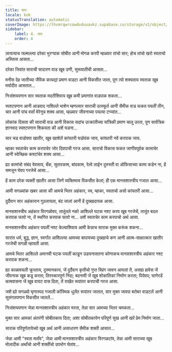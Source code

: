 ```yaml
---
title: सार
locale: kok
statusTranslation: automatic
coverImage: https://lhvmrqwrcowdvduuaukz.supabase.co/storage/v1/object/public/strapi-uploads/small_cover-tratado-de-psicologia-revolucionaria.webp-5e15e1cec4e0ebebcde5d7fc7565d8fd.webp
sidebar:
    label: 4. सार
    order: 4
---
```

ज़ायत्याच जल्मल्ल्या दरेका भुरग्याक सोबीत आनी मोगळ करपी म्हळ्यार तांचो सार; होच तांचो खरो स्वताचो अस्तित्व आसता...

दरेका जिवांत साराची सादारण वाड खूब उणी, सुरूवातीची आसता...

मनीस देह जातीच्या जैविक कायद्यां प्रमाण वाडटा आनी विकसीत जाता, पूण त्यो शक्यताय स्वताक खूब मर्यादीत आसतात...

निःसंशयपणान सार स्वताक मदतीशिवाय खूब कमी प्रमाणांत वाडपाक शकता...

स्पश्टपणान आनी आडवाद नाशिल्ले भाशेन म्हणल्यार साराची उत्स्फूर्त आनी सैमीक वाड फकत पयलीं तीन, चार आनी पांच वर्सां मेरेनूच शक्य आसा, म्हळ्यार जीवनाच्या पयल्या टप्प्यांत...

लोकांक दिसता की साराची वाड आनी विकास सदांच उत्क्रांतीच्या यांत्रिकी प्रमाण चालू उरता, पूण सार्वत्रिक ज्ञानवाद स्पश्टपणान शिकयता की अशें घडना...

सार चड वाडोवपा खातीर, खूब खाशेलें कांयतरी घडोवंक जाय, कांयतरी नवें करपाक जाय.

म्हाका स्वताचेर काम करपाचेर जोर दिवपाची गरज आसा. साराचो विकास फकत जाणीवपूर्वक कामाचेर आनी स्वेच्छिक कश्टांचेर शक्य आसा...

ह्या कामांचो संबंद वेवसाय, बँक, सुतारकाम, बांदकाम, रेल्वे लाईन दुरुस्ती वा ऑफिसाच्या कामा कडेन ना, हें समजून घेवप गरजेचें आसा...

हें काम दरेक व्यक्ती खातीर आसा जिणें व्यक्तिमत्व विकसीत केलां; ही एक मानसशास्त्रीय गजाल आसा...

आमी सगळ्यांक खबर आसा की आमचे भितर अहंकार, स्व, म्हाका, स्वताचो असो कांयतरी आसा...

दुर्दैवान सार अहंकारान गुठलायला, बंद जालां आनी हें दुख्खदायक आसा.

मानसशास्त्रीय अहंकार विरगळोवप, तातूंतले नको आशिल्ले घटक नश्ट करप खूब गरजेचें, तातूंत बदल करपाक फावो ना, तें स्थगित करपाक फावो ना... अशें स्वताचेर काम करपाचो अर्थ आसा.

मानसशास्त्रीय अहंकार पयलीं नश्ट केल्याशिवाय आमी केन्नाच साराक मुक्त करूंक शकना...

सारांत धर्म, बुद्ध, ज्ञान, स्वर्गांत आशिल्ल्या आमच्या बापायच्या दुख्खाचे कण आनी आत्म-साक्षात्कार खातीर गरजेची सगळी म्हायती आसा.

आमचे भितर आशिल्ले अमानवी घटक पयलीं काडून उडयनासतना कोणाकच मानसशास्त्रीय अहंकार नश्ट करपाक शकना...

ह्या काळावयली क्रूरताय, दुस्मानकाय, जें दुर्दैवान कृतीचो गुप्त स्प्रिंग जावन आयलां तें, असह्य हावेस जें जीवनाक खूब कडू करता; तिरस्कारपूर्ण निंदा; बदनामी जें खूब शोकांतिकां निर्माण करता; पियेवप; घाणेरडें कामवासना जें खूब वायट वास दिता, तें राखेंत रूपांतर करपाची गरज आसा.

जशें ह्यो सगळ्यो घृणास्पद गजाली कॉस्मिक धुलेंत रूपांतर जातात, सार मुक्त जावपा बरोबर वाडटलें आनी सुसंगतपणान विकसीत जातलें...

निःसंशयपणान जेन्ना मानसशास्त्रीय अहंकार मरता, तेन्ना सार आमच्या भितर चमकता...

मुक्त सार आमकां अंतरंगी सोबीतकाय दिता; अशा सोबीतकायेन परिपूर्ण सुख आनी खरें प्रेम निर्माण जाता...

साराक परिपूर्णतायेच्यो खूब अर्थ आनी असाधारण सैमीक शक्ती आसात...

जेन्ना आमी "स्वता मर्तांव", जेन्ना आमी मानसशास्त्रीय अहंकार विरगळटांव, तेन्ना आमी साराच्या खूब मोलादीक अर्थांचो आनी शक्तींचो उपभोग घेतांव...

